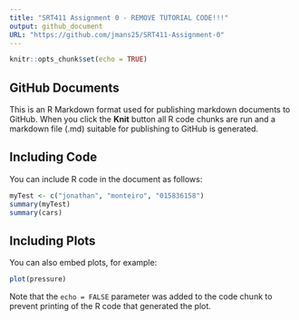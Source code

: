 ```yaml
---
title: "SRT411 Assignment 0 - REMOVE TUTORIAL CODE!!!"
output: github_document
URL: "https://github.com/jmans25/SRT411-Assignment-0"
---
```


```r
knitr::opts_chunk$set(echo = TRUE)
```

## GitHub Documents

This is an R Markdown format used for publishing markdown documents to GitHub. When you click the **Knit** button all R code chunks are run and a markdown file (.md) suitable for publishing to GitHub is generated.

## Including Code

You can include R code in the document as follows:

```r
myTest <- c("jonathan", "monteiro", "015836158")
summary(myTest)
summary(cars)
```

## Including Plots

You can also embed plots, for example:

```r
plot(pressure)
```

Note that the `echo = FALSE` parameter was added to the code chunk to prevent printing of the R code that generated the plot.
